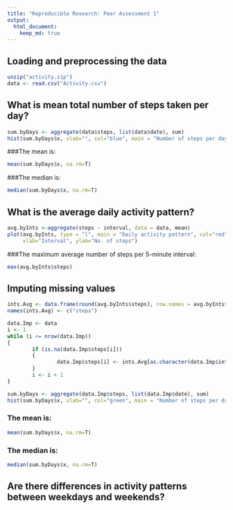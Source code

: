 ```yaml
---
title: "Reproducible Research: Peer Assessment 1"
output: 
  html_document:
    keep_md: true
---
```



## Loading and preprocessing the data
```r
unzip("activity.zip")
data <- read.csv("Activity.csv")
```
## What is mean total number of steps taken per day?
```r
sum.byDays <- aggregate(data$steps, list(data$date), sum)
hist(sum.byDays$x, xlab="", col="blue", main = "Number of steps per day")
```

###The mean is:
```r
mean(sum.byDays$x, na.rm=T)
```
###The median is:
```r
median(sum.byDays$x, na.rm=T)
```


## What is the average daily activity pattern?
```r
avg.byInts <-aggregate(steps ~ interval, data = data, mean)
plot(avg.byInts, type = "l", main = "Daily activity pattern", col="red",
     xlab="Interval", ylab="No. of steps")
```

###The maximum average number of steps per 5-minute interval:
```r
max(avg.byInts$steps)
```

## Imputing missing values
```r
ints.Avg <- data.frame(round(avg.byInts$steps), row.names = avg.byInts$interval)
names(ints.Avg) <- c("steps")

data.Imp <- data
i <- 1
while (i <= nrow(data.Imp))
{
        if (is.na(data.Imp$steps[i]))
        {
                data.Imp$steps[i] <- ints.Avg[as.character(data.Imp$interval[i]), "steps"]
        }
        i <- i + 1
}

sum.byDays <- aggregate(data.Imp$steps, list(data.Imp$date), sum)
hist(sum.byDays$x, xlab="", col="green", main = "Number of steps per day")
```

### The mean is:
```r
mean(sum.byDays$x, na.rm=T)
```

### The median is:
```r
median(sum.byDays$x, na.rm=T)
```


## Are there differences in activity patterns between weekdays and weekends?
